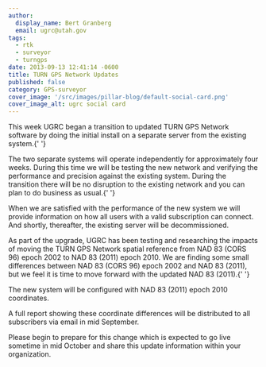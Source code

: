```yaml
---
author:
  display_name: Bert Granberg
  email: ugrc@utah.gov
tags:
  - rtk
  - surveyor
  - turngps
date: 2013-09-13 12:41:14 -0600
title: TURN GPS Network Updates
published: false
category: GPS-surveyor
cover_image: '/src/images/pillar-blog/default-social-card.png'
cover_image_alt: ugrc social card
---
```



<p>
  This week UGRC began a transition to updated TURN GPS Network software by doing the initial install on a separate
  server from the existing system.{' '}
</p>
<p>
  The two separate systems will operate independently for approximately four weeks. During this time we will be testing
  the new network and verifying the performance and precision against the existing system. During the transition there
  will be no disruption to the existing network and you can plan to do business as usual.{' '}
</p>
<p>
  When we are satisfied with the performance of the new system we will provide information on how all users with a valid
  subscription can connect. And shortly, thereafter, the existing server will be decommissioned.
</p>
<p>
  As part of the upgrade, UGRC has been testing and researching the impacts of moving the TURN GPS Network spatial
  reference from NAD 83 (CORS 96) epoch 2002 to NAD 83 (2011) epoch 2010. We are finding some small differences between
  NAD 83 (CORS 96) epoch 2002 and NAD 83 (2011), but we feel it is time to move forward with the updated NAD 83
  (2011).{' '}
</p>
<p>The new system will be configured with NAD 83 (2011) epoch 2010 coordinates. </p>
<p>
  A full report showing these coordinate differences will be distributed to all subscribers via email in mid September.
</p>
<p>
  Please begin to prepare for this change which is expected to go live sometime in mid October and share this update
  information within your organization.
</p>

<Contacts contactKey="turn" subject={frontmatter.title} />
